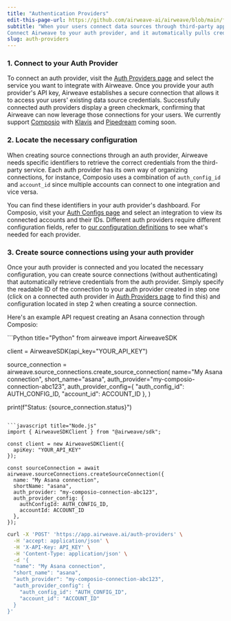 ```yaml
---
title: "Authentication Providers"
edit-this-page-url: https://github.com/airweave-ai/airweave/blob/main/fern/docs/pages/auth-providers.mdx
subtitle: "When your users connect data sources through third-party applications like Composio, Airweave can reuse those existing connections instead of requiring separate authentication.
Connect Airweave to your auth provider, and it automatically pulls credentials from your users' already-authenticated sources, eliminating the need for users to sign in twice."
slug: auth-providers
---
```


### 1. Connect to your Auth Provider

To connect an auth provider, visit the [Auth Providers page](https://app.airweave.ai/auth-providers) and select the service you want to integrate with Airweave.
Once you provide your auth provider's API key, Airweave establishes a secure connection that allows it to access your users' existing data source credentials.
Successfully connected auth providers display a green checkmark, confirming that Airweave can now leverage those connections for your users.
We currently support [Composio](https://composio.dev/) with [Klavis](https://www.klavis.ai/) and [Pipedream](https://pipedream.com/) coming soon.

### 2. Locate the necessary configuration

When creating source connections through an auth provider, Airweave needs specific identifiers to retrieve the correct credentials from the third-party service.
Each auth provider has its own way of organizing connections, for instance, Composio uses a combination of `auth_config_id` and `account_id` since multiple accounts can connect to one integration and vice versa.

You can find these identifiers in your auth provider's dashboard. For Composio, visit your [Auth Configs page](https://platform.composio.dev/airweave/default/auth-configs) and select an integration to view its connected accounts and their IDs.
Different auth providers require different configuration fields, refer to [our configuration definitions](https://github.com/airweave-ai/airweave/blob/main/backend/airweave/platform/configs/config.py) to see what's needed for each provider.

### 3. Create source connections using your auth provider

Once your auth provider is connected and you located the necessary configuration, you can create source connections (without authenticating) that automatically retrieve credentials from the auth provider.
Simply specify the readable ID of the connection to your auth provider created in step one (click on a connected auth provider in [Auth Providers page](https://app.airweave.ai/auth-providers) to find this) and configuration located in step 2 when creating a source connection.

Here's an example API request creating an Asana connection through Composio:

<CodeBlocks>
```Python title="Python"
from airweave import AirweaveSDK

client = AirweaveSDK(api_key="YOUR_API_KEY")

source_connection = airweave.source_connections.create_source_connection(
    name="My Asana connection",
    short_name="asana",
    auth_provider="my-composio-connection-abc123",
    auth_provider_config={
        "auth_config_id": AUTH_CONFIG_ID,
        "account_id": ACCOUNT_ID
    },
)

print(f"Status: {source_connection.status}")
```

```javascript title="Node.js"
import { AirweaveSDKClient } from "@airweave/sdk";

const client = new AirweaveSDKClient({
  apiKey: "YOUR_API_KEY"
});

const sourceConnection = await airweave.sourceConnections.createSourceConnection({
  name: "My Asana connection",
  shortName: "asana",
  auth_provider: "my-composio-connection-abc123",
  auth_provider_config: {
    authConfigId: AUTH_CONFIG_ID,
    accountId: ACCOUNT_ID
  },
});
```

```bash title="cURL"
curl -X 'POST' 'https://app.airweave.ai/auth-providers' \
  -H 'accept: application/json' \
  -H 'X-API-Key: API_KEY' \
  -H 'Content-Type: application/json' \
  -d '{
  "name": "My Asana connection",
  "short_name": "asana",
  "auth_provider": "my-composio-connection-abc123",
  "auth_provider_config": {
    "auth_config_id": "AUTH_CONFIG_ID",
    "account_id": "ACCOUNT_ID"
  }
}'
```
</CodeBlocks>
